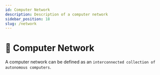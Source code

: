 ```yaml
---
id: Computer Network
description: Description of a computer network
sidebar_position: 18
slug: /network
---
```


# 📶 Computer Network


A computer network can be defined as an `interconnected collection of autonomous computers`.